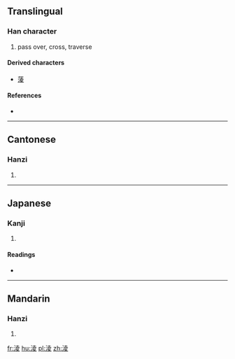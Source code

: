 ==Translingual==

===Han character===
{{Han char|rn=85|rad=水|as=08|sn=11|four=3414<sub>7</sub>|canj=水土金水 (EGCE)|ids=⿰[[氵]][[夌]]}}

# pass over, cross, traverse

====Derived characters====
* [[蔆]]

====References====
* {{Han ref|kx=0631.010|dkj=17670|dj=1033.080|hdz=31640.060|uh=6DE9|ud=28137|bh=D5E6|bd=54758}}

----

==Cantonese==

===Hanzi===
{{yue-hanzi|jyut=ling4|y=ling4}}

# {{defn|lang=yue|sort=水08}}

----

==Japanese==

===Kanji===
{{ja-kanji|grade=|rs=水08}}

# {{defn|lang=ja|sort=水08}}

====Readings====
* {{ja-readings|on=[[りょう]] (ryō)|kun=[[のる]] (noru)}}

----

==Mandarin==

===Hanzi===
{{cmn-hanzi|pin=[[líng]] ([[ling2]])|wg=ling<sup>2</sup>}}

# {{defn|lang=cmn|sort=水08}}

[[fr:淩]]
[[hu:淩]]
[[pl:淩]]
[[zh:淩]]